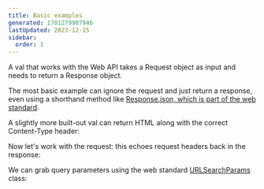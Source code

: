 ```yaml
---
title: Basic examples
generated: 1701279907946
lastUpdated: 2023-12-15
sidebar:
  order: 1
---
```



A val that works with the Web API takes a Request object as input and needs to return a Response object.

The most basic example can ignore the request and just return a response, even using a shorthand method like [Response.json, which is part of the web standard](https://developer.mozilla.org/en-US/docs/Web/API/Response/json_static).

<Val url="https://www.val.town/embed/tmcw.jsonOkExample" />

A slightly more built-out val can return HTML along with the correct Content-Type header:

<Val url="https://www.val.town/embed/tmcw.htmlExample" />

Now let's work with the request: this echoes request headers back in the response:

<Val url="https://www.val.town/embed/tmcw.headersExample" />

We can grab query parameters using the web standard [URLSearchParams](https://developer.mozilla.org/en-US/docs/Web/API/URL/searchParams) class:

<Val url="https://www.val.town/embed/neverstew.queryParams" />
